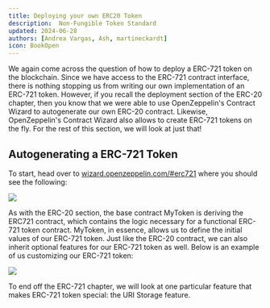 ```yaml
---
title: Deploying your own ERC20 Token
description:  Non-Fungible Token Standard
updated: 2024-06-28
authors: [Andrea Vargas, Ash, martineckardt]
icon: BookOpen
---
```


We again come across the question of how to deploy a ERC-721 token on the blockchain. Since we have access to the ERC-721 contract interface, there is nothing stopping us from writing our own implementation of an ERC-721 token. However, if you recall the deployment section of the ERC-20 chapter, then you know that we were able to use OpenZeppelin's Contract Wizard to autogenerate our own ERC-20 contract. Likewise, OpenZeppelin's Contract Wizard also allows to create ERC-721 tokens on the fly. For the rest of this section, we will look at just that!

## Autogenerating a ERC-721 Token
To start, head over to [wizard.openzeppelin.com/#erc721](wizard.openzeppelin.com/#erc721) where you should see the following:

![](/course-images/smartcontract-foundry/erc721-OpenZeppelin.png)

As with the ERC-20 section, the base contract MyToken is deriving the ERC721 contract, which contains the logic necessary for a functional ERC-721 token contract. MyToken, in essence, allows us to define the initial values of our ERC-721 token. Just like the ERC-20 contract, we can also inherit optional features for our ERC-721 token as well. Below is an example of us customizing our ERC-721 token:

![](/course-images/smartcontract-foundry/erc721-OpenZeppelin2.png)

To end off the ERC-721 chapter, we will look at one particular feature that makes ERC-721 token special: the URI Storage feature.